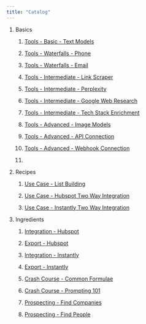 ```yaml
---
title: "Catalog"
---
```


1. Basics

   1. [Tools - Basic - Text Models](https://docs.bitscale.ai/quickstart#setup-enrichment-tools)

   2. [Tools - Waterfalls - Phone](https://docs.bitscale.ai/quickstart#waterfall-for-phone-enrichment)

   3. [Tools - Waterfalls - Email](https://docs.bitscale.ai/quickstart#waterfall-for-emails-enrichment)

   4. [Tools - Intermediate - Link Scraper](https://docs.bitscale.ai/quickstart#crawl-a-website-for-enrichment)

   5. [Tools - Intermediate - Perplexity](https://docs.bitscale.ai/wrongturn)

   6. [Tools - Intermediate - Google Web Research](https://docs.bitscale.ai/wrongturn)

   7. [Tools - Intermediate - Tech Stack Enrichment](https://docs.bitscale.ai/quickstart#technology-stack-enrichment)

   8. [Tools - Advanced - Image Models](https://docs.bitscale.ai/wrongturn)

   9. [Tools - Advanced - API Connection]()

   10. [Tools - Advanced - Webhook Connection](https://docs.bitscale.ai/wrongturn)

   11.

2. Recipes

   1. [Use Case - List Building](https://docs.bitscale.ai/recipes/list-building)

   2. [Use Case - Hubspot Two Way Integration](https://docs.bitscale.ai/recipes/instantly-magic)

   3. [Use Case - Instantly Two Way Integration](https://docs.bitscale.ai/recipes/enrich-hubspot)

3. Ingredients

   1. [Integration - Hubspot](https://docs.bitscale.ai/playbook/enrich-hubspot)

   2. [Export - Hubspot](https://docs.bitscale.ai/playbook/export-hubspot)

   3. [Integration - Instantly](https://docs.bitscale.ai/playbook/instantly-integrate)

   4. [Export - Instantly](https://docs.bitscale.ai/playbook/instantly-export)

   5. [Crash Course - Common Formulae](https://docs.bitscale.ai/playbook/common-formulae)

   6. [Crash Course - Prompting 101](https://docs.bitscale.ai/playbook/prompts_101)

   7. [Prospecting - Find Companies](https://docs.bitscale.ai/playbook/list-building-1)

   8. [Prospecting - Find People](https://docs.bitscale.ai/playbook/find-people)